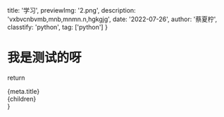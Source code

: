   title: '学习',
  previewImg: '2.png',
  description: 'vxbvcnbvmb,mnb,mnmn.n,hgkgjg',
  date: '2022-07-26',
  author: '蔡夏柠',
  classtify: 'python',
  tag: ['python']
}

# 我是测试的呀


return <div>

<div>{meta.title}</div>
{children}
</div>
}
